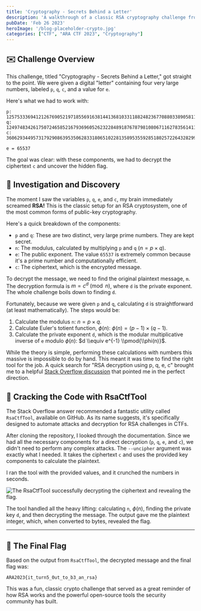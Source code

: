```yaml
---
title: 'Cryptography - Secrets Behind a Letter'
description: 'A walkthrough of a classic RSA cryptography challenge from ARA 2023, where we use the given p, q, e, and c parameters and a powerful tool to decrypt the secret message.'
pubDate: 'Feb 26 2023'
heroImage: '/blog-placeholder-crypto.jpg'
categories: ["CTF", "ARA CTF 2023", "Cryptography"]
---
```


## ✉️ Challenge Overview

This challenge, titled "Cryptography - Secrets Behind a Letter," got straight to the point. We were given a digital "letter" containing four very large numbers, labeled `p`, `q`, `c`, and a value for `e`.

Here's what we had to work with:

```
p: 12575333694121267690521971855691638144136810331188248236770880338905811883485064104865649834927819725617695554472100341361896162022311653301532810101344273 
q: 12497483426175072465852167936960526232284891876787981080671162783561411521675809112204573617358389742732546293502709585129205885726078492417109867512398747 
c: 36062934495731792908639535062833180651022813589535592851802572264328299027406413927346852454217627793315144892942026886980823622240157405717499787959943040540734122142838898482767541272677837091303824669912963572714656139422011853028133556111405072526509839846701570133437746102727644982344712571844332280218

e = 65537
```

The goal was clear: with these components, we had to decrypt the ciphertext `c` and uncover the hidden flag.

## 🧠 Investigation and Discovery

The moment I saw the variables `p`, `q`, `e`, and `c`, my brain immediately screamed **RSA!** This is the classic setup for an RSA cryptosystem, one of the most common forms of public-key cryptography.

Here's a quick breakdown of the components:

* `p` and `q`: These are two distinct, very large prime numbers. They are kept secret.
* `n`: The modulus, calculated by multiplying `p` and `q` ($n = p \times q$).
* `e`: The public exponent. The value `65537` is extremely common because it's a prime number and computationally efficient.
* `c`: The ciphertext, which is the encrypted message.

To decrypt the message, we need to find the original plaintext message, `m`. The decryption formula is $m = c^d \pmod{n}$, where `d` is the private exponent. The whole challenge boils down to finding `d`.

Fortunately, because we were given `p` and `q`, calculating `d` is straightforward (at least mathematically). The steps would be:

1.  Calculate the modulus `n`: $n = p \times q$.
2.  Calculate Euler's totient function, $\phi(n)$: $\phi(n) = (p-1) \times (q-1)$.
3.  Calculate the private exponent `d`, which is the modular multiplicative inverse of `e` modulo $\phi(n)$: $d \\equiv e^{-1} \\pmod{\\phi(n)}$.


While the theory is simple, performing these calculations with numbers this massive is impossible to do by hand. This meant it was time to find the right tool for the job. A quick search for "RSA decryption using p, q, e, c" brought me to a helpful [Stack Overflow discussion](https://stackoverflow.com/questions/49878381/rsa-decryption-using-only-n-e-and-c) that pointed me in the perfect direction.

## 🔧 Cracking the Code with RsaCtfTool

The Stack Overflow answer recommended a fantastic utility called `RsaCtfTool`, available on GitHub. As its name suggests, it's specifically designed to automate attacks and decryption for RSA challenges in CTFs.

After cloning the repository, I looked through the documentation. Since we had all the necessary components for a direct decryption (`p`, `q`, `e`, and `c`), we didn't need to perform any complex attacks. The `--uncipher` argument was exactly what I needed. It takes the ciphertext `c` and uses the provided key components to calculate the plaintext.

I ran the tool with the provided values, and it crunched the numbers in seconds.

![The RsaCtfTool successfully decrypting the ciphertext and revealing the flag.](/sbal/crypto-secret.png)

The tool handled all the heavy lifting: calculating `n`, $\phi(n)$, finding the private key `d`, and then decrypting the message. The output gave me the plaintext integer, which, when converted to bytes, revealed the flag.

---

## 🚩 The Final Flag

Based on the output from `RsaCtfTool`, the decrypted message and the final flag was:

```
ARA2023{it_turn5_0ut_to_b3_an_rsa}
```

This was a fun, classic crypto challenge that served as a great reminder of how RSA works and the powerful open-source tools the security community has built.
